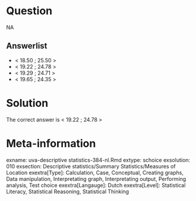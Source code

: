 Question
========

NA

Answerlist
----------
* &lt; 18.50 ; 25.50 &gt;
* &lt; 19.22 ; 24.78 &gt;
* &lt; 19.29 ; 24.71 &gt;
* &lt; 19.65 ; 24.35 &gt;

Solution
========

The correct answer is  &lt; 19.22 ; 24.78 &gt; 

Meta-information
================
exname: uva-descriptive statistics-384-nl.Rmd 
extype: schoice 
exsolution: 010 
exsection: Descriptive statistics/Summary Statistics/Measures of Location
exextra[Type]: Calculation, Case, Conceptual, Creating graphs, Data manipulation, Interpretating graph, Interpretating output, Performing analysis, Test choice 
exextra[Langauge]: Dutch 
exextra[Level]: Statistical Literacy, Statistical Reasoning, Statistical Thinking 
